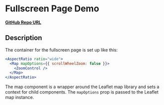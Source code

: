 
<Meta of={FullscreenPageStories} />

# Fullscreen Page Demo

**<a href="https://github.com/Amsterdam/ee-react-map-demos/tree/main/src/pages/Fullscreen" target="_blank">GitHub Repo URL</a>**

## Description

The container for the fullscreen page is set up like this:

```jsx
<AspectRatio ratio="wide">
  <Map mapOptions={{ scrollWheelZoom: false }}>
    <ZoomControl />
  </Map>
</AspectRatio>
```

The map component is a wrapper around the Leaflet map library and sets a context for child components. The `mapOptions` prop is passed to the Leaflet map instance.
